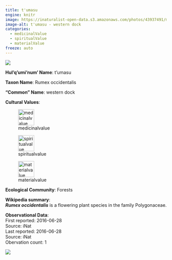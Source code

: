 ```yaml
---
title: t'umasu
engine: knitr
image: https://inaturalist-open-data.s3.amazonaws.com/photos/43937491/medium.jpeg
image-alt: t'umasu - western dock
categories:
  - medicinalValue
  - spiritualValue
  - materialValue
freeze: auto
---
```

![](https://inaturalist-open-data.s3.amazonaws.com/photos/43937491/medium.jpeg){fig-alt="t'umasu - western dock"}

**Hul'q'umi'num' Name**: t'umasu



**Taxon Name**: Rumex occidentalis

**"Common" Name**: western dock

**Cultural Values**:  

::: {layout-nrow=1 style="width:60%"}
![medicinalvalue](/files/medicinalvalue.svg){width=50px}

![spiritualvalue](/files/spiritualvalue.svg){width=50px}

![materialvalue](/files/materialvalue.svg){width=50px}
:::

**Ecological Community**: Forests

**Wikipedia summary**:  
<i><b>Rumex occidentalis</b></i> is a flowering plant species in the family Polygonaceae.

**Observational Data**:   
First reported: 2016-06-28  
Source: iNat  
Last reported: 2016-06-28  
Source: iNat  
Obervation count: 1

![](community_dist.png)
